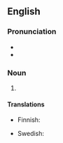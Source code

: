 ==English==

===Pronunciation===
* {{IPA|hʌni}}
* {{rhymes|ʌni}}

===Noun===
{{en-noun|-}}

# {{eye dialect of|honey}}


====Translations====
{{trans-top|eye dialectt for honey}}
* Finnish: {{t-|fi|hinaja}}
{{trans-mid}}
* Swedish: {{t+|sv|honing|c}}
{{trans-bottom}}